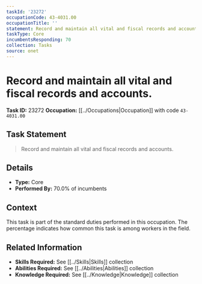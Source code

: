 ```yaml
---
taskId: '23272'
occupationCode: 43-4031.00
occupationTitle: ''
statement: Record and maintain all vital and fiscal records and accounts.
taskType: Core
incumbentsResponding: 70
collection: Tasks
source: onet
---
```

# Record and maintain all vital and fiscal records and accounts.

**Task ID:** 23272
**Occupation:** [[../Occupations|Occupation]] with code `43-4031.00`

## Task Statement

> Record and maintain all vital and fiscal records and accounts.

## Details

- **Type:** Core
- **Performed By:** 70.0% of incumbents

## Context

This task is part of the standard duties performed in this occupation. The percentage indicates how common this task is among workers in the field.

## Related Information

- **Skills Required:** See [[../Skills|Skills]] collection
- **Abilities Required:** See [[../Abilities|Abilities]] collection
- **Knowledge Required:** See [[../Knowledge|Knowledge]] collection
